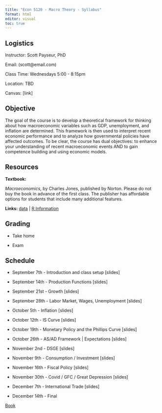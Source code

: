 ```yaml
---
title: "Econ 5120 - Macro Theory - Syllabus"
format: html
editor: visual
toc: true
---
```


## Logistics

Instructor: Scott Payseur, PhD

Email: (scott\@email.com)

Class Time: Wednesdays 5:00 - 8:15pm

Location: TBD

Canvas: \[link\]

## Objective

The goal of the course is to develop a theoretical framework for thinking about how macroeconomic variables such as GDP, unemployment, and inflation are determined. This framework is then used to interpret recent economic performance and to analyze how governmental policies have affected outcomes. To be clear, the course has dual objectives: to enhance your understanding of recent macroeconomic events AND to gain competence building and using economic models.

## Resources

**Textbook:**

*Macroeconomics,* by Charles Jones, published by Norton. Please do not buy the book in advance of the first class. The publisher has affordable options for students that include many additional features. 

**Links:** [data](https://) \| [R Information](https::)

## Grading

-   Take home

-   Exam

## Schedule

-   September 7th - Introduction and class setup \[slides\]

-   September 14th - Production Functions \[slides\]

-   September 21st - Growth \[slides\]

-   September 28th - Labor Market, Wages, Unemployment \[slides\]

-   October 5th - Inflation \[slides\]

-   October 12th - IS Curve \[slides\]

-   October 19th - Monetary Policy and the Phillips Curve \[slides\]

-   October 26th - AS/AD Framework \| Expectations \[slides\]

-   November 2nd - DSGE \[slides\]

-   November 9th - Consumption / Investment \[slides\]

-   November 16th - Fiscal Policy \[slides\]

-   November 30th - Covid / GFC / Great Depression \[slides\]

-   December 7th - International Trade \[slides\]

-   December 14th - Final

[Book](https://studylib.net/doc/25674733/macroeconomics-5th-edition-charles-i.-jones)
